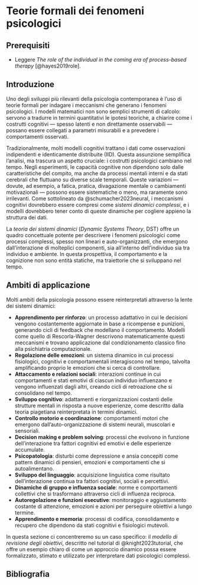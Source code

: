 # Teorie formali dei fenomeni psicologici 

::: callout-tip
## Prerequisiti

- Leggere *The role of the individual in the coming era of process-based therapy* [@hayes2019role].
:::


## Introduzione {.unnumbered .unlisted}

::: {.lead}
Uno degli sviluppi più rilevanti della psicologia contemporanea è l’uso di teorie formali per indagare i meccanismi che generano i fenomeni psicologici. I modelli matematici non sono semplici strumenti di calcolo: servono a tradurre in termini quantitativi le ipotesi teoriche, a chiarire come i costrutti cognitivi — spesso latenti e non direttamente osservabili — possano essere collegati a parametri misurabili e a prevedere i comportamenti osservati.
:::

Tradizionalmente, molti modelli cognitivi trattano i dati come osservazioni indipendenti e identicamente distribuite (IID). Questa assunzione semplifica l’analisi, ma trascura un aspetto cruciale: i costrutti psicologici cambiano nel tempo. Negli esperimenti, le capacità cognitive non dipendono solo dalle caratteristiche del compito, ma anche da processi mentali interni e da stati cerebrali che fluttuano su diverse scale temporali. Queste variazioni — dovute, ad esempio, a fatica, pratica, divagazione mentale o cambiamenti motivazionali — possono essere sistematiche o meno, ma raramente sono irrilevanti. Come sottolineato da @schumacher2023neural, i meccanismi cognitivi dovrebbero essere compresi come *sistemi dinamici complessi*, e i modelli dovrebbero tener conto di queste dinamiche per cogliere appieno la struttura dei dati.

La *teoria dei sistemi dinamici* (*Dynamic Systems Theory*, DST) offre un quadro concettuale potente per descrivere i fenomeni psicologici come processi complessi, spesso non lineari e auto-organizzanti, che emergono dall’interazione di molteplici componenti, sia all’interno dell’individuo sia tra individuo e ambiente. In questa prospettiva, il comportamento e la cognizione non sono entità statiche, ma traiettorie che si sviluppano nel tempo.

## Ambiti di applicazione

Molti ambiti della psicologia possono essere reinterpretati attraverso la lente dei sistemi dinamici:

* **Apprendimento per rinforzo**: un processo adattativo in cui le decisioni vengono costantemente aggiornate in base a ricompense e punizioni, generando cicli di feedback che modellano il comportamento. Modelli come quello di Rescorla-Wagner descrivono matematicamente questi meccanismi e trovano applicazione dal condizionamento classico fino alla psichiatria computazionale.
* **Regolazione delle emozioni**: un sistema dinamico in cui processi fisiologici, cognitivi e comportamentali interagiscono nel tempo, talvolta amplificando proprio le emozioni che si cerca di controllare.
* **Attaccamento e relazioni sociali**: interazioni continue in cui comportamenti e stati emotivi di ciascun individuo influenzano e vengono influenzati dagli altri, creando cicli di retroazione che si consolidano nel tempo.
* **Sviluppo cognitivo**: adattamenti e riorganizzazioni costanti delle strutture mentali in risposta a nuove esperienze, come descritto dalla teoria piagetiana reinterpretata in termini dinamici.
* **Controllo motorio e coordinazione**: comportamenti motori che emergono dall’auto-organizzazione di sistemi neurali, muscolari e sensoriali.
* **Decision making e problem solving**: processi che evolvono in funzione dell’interazione tra fattori cognitivi ed emotivi e delle esperienze accumulate.
* **Psicopatologia**: disturbi come depressione e ansia concepiti come pattern dinamici di pensieri, emozioni e comportamenti che si autoalimentano.
* **Sviluppo del linguaggio**: acquisizione linguistica come risultato dell’interazione continua tra fattori cognitivi, sociali e percettivi.
* **Dinamiche di gruppo e influenza sociale**: norme e comportamenti collettivi che si trasformano attraverso cicli di influenza reciproca.
* **Autoregolazione e funzioni esecutive**: monitoraggio e aggiustamento costante di attenzione, emozioni e azioni per perseguire obiettivi a lungo termine.
* **Apprendimento e memoria**: processi di codifica, consolidamento e recupero che dipendono da stati cognitivi e fisiologici mutevoli.

In questa sezione ci concentreremo su un caso specifico: il *modello di revisione degli obiettivi*, descritto nel tutorial di @knight2023tutorial, che offre un esempio chiaro di come un approccio dinamico possa essere formalizzato, stimato e utilizzato per interpretare dati psicologici complessi.


## Bibliografia {.unnumbered .unlisted}
